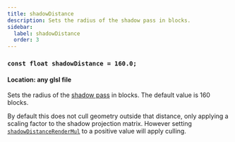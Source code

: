 ```yaml
---
title: shadowDistance
description: Sets the radius of the shadow pass in blocks.
sidebar:
  label: shadowDistance
  order: 3
---
```


### `const float shadowDistance = 160.0;`

#### Location: any glsl file

Sets the radius of the [shadow pass](/reference/programs/shadow) in blocks. The default value is 160 blocks.

By default this does not cull geometry outside that distance, only applying a scaling factor to the shadow projection matrix. However setting [`shadowDistanceRenderMul`](/reference/constants/shadowdistancerendermul) to a positive value will apply culling.